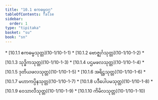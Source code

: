 ```yaml
---
title: "10.1 ဧကဓမ္မဝဂ္ဂ"
tableOfContents: false
sidebar:
  order: 1
type: "tipitaka"
basket: "su"
book: "sn"
---
```



<DynamicBreadcrumb />



<TableOfContents book="sn" section="10.1">
* [10.1.1 ဧကဓမ္မသုတ္တ](10-1/10-1-1)
* [10.1.2 ဗောဇ္ဈင်္ဂသုတ္တ](10-1/10-1-2)
* [10.1.3 သုဒ္ဓိကသုတ္တ](10-1/10-1-3)
* [10.1.4 ပဌမဖလသုတ္တ](10-1/10-1-4)
* [10.1.5 ဒုတိယဖလသုတ္တ](10-1/10-1-5)
* [10.1.6 အရိဋ္ဌသုတ္တ](10-1/10-1-6)
* [10.1.7 မဟာကပ္ပိနသုတ္တ](10-1/10-1-7)
* [10.1.8 ပဒီပေါပမသုတ္တ](10-1/10-1-8)
* [10.1.9 ဝေသာလီသုတ္တ](10-1/10-1-9)
* [10.1.10 ကိမိလသုတ္တ](10-1/10-1-10)
</TableOfContents>